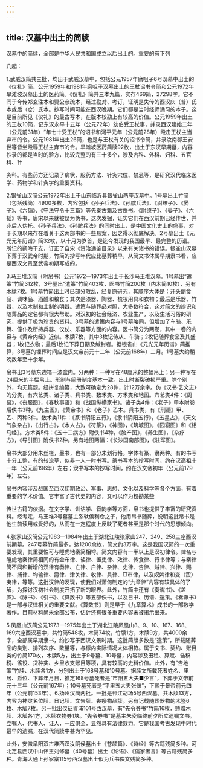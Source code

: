 ```yaml
---
---
---
```

title: 汉墓中出土的简牍
---



汉墓中的简牍，全部是中华人民共和国成立以后出土的。重要的有下列

几起：

1.武威汉简共三批，均出于武威汉墓中，包括公元1957年磨咀子6号汉墓中出土的《仪礼》简、公元1959年和1981年磨咀子汉墓出土的王杖诏书令简和公元1972年旱滩坡汉墓出土的医药简。《仪礼》简共三本九篇，实存469简，27298字。它不同于今传郑玄注本和贾公彦疏本，经过勘对、考订，证明是失传的西汉庆（普）氏本或后（仓）氏本。抄写时间可能在西汉晚期。它们都是当时经师诵习的本子。这是目前所见《仪礼》的最古写本，在版本校勘上有较高的价值。公元1959年出土的王杖10简，记东汉永平十五年（公元72年）幼伯受王杖事，并录西汉建始二年（公元前31年）“年七十受王杖”的诏书和河平元年（公元前28年）殴击王杖主当弃市的令。公元1981年出土26简，也是与王杖有关的诏书令简，并录汝南郡王安世等皆坐殴辱王杖主弃市的令。旱滩坡医药简牍92枚，出土于东汉早期墓，内容抄录的都是当时的验方，比较完整的有三十多个，涉及内科、外科、妇科、五官科、针

灸科。有些药方还记录了病状、服药方法、针灸穴位、禁忌等，是研究汉代临床医学、药物学和针灸学的重要资料。

2.银雀山汉简公元1972年出土于山东临沂县银雀山两座汉墓中。1号墓出土竹简（包括残简）4900多枚，内容包括《孙子兵法》、《孙膑兵法》、《尉缭子》、《晏子》、《六韬》、《守法守令十三篇》等先秦古籍及古佚书。《尉缭子》、《晏子》、《六韬》等书，唐宋以来就被疑为伪书，这次发掘，证实它们在西汉前期已经传世，并非后人伪托。《孙子兵法》、《孙膑兵法》的同时出土，是中国文化史上的盛事，对于长期以来存在着关于这两部书的一些悬案，因之得以彻底解决。2号墓出土《元光元年历谱》简32枚，以十月为岁首，是迄今发现的我国最早、最完整的历谱。所记的朔晦干支，订正了自宋《资治通鉴目录》以来有关诸书的错误。银雀山汉墓下葬于汉武帝时期，竹简的抄写年代应比墓葬稍早，从简文书体属早期隶书看，应是西汉文景至武帝初期写成的。

3.马王堆汉简（附帛书）公元1972—1973年出土于长沙马王堆汉墓。1号墓出“遣策”竹简312枚，3号墓出“遣策”竹简403枚，医书竹简200枚（内木简10枚），另有木牍7枚。1号墓竹简出土时已部分散乱，经复原研究，其顺序大体是：开头副食品、调味品、酒醴和粮食；其次是漆器、陶器、梳妆用具和衣物；最后是乐器、竹器，以及木制和土制的明器。遣策与随葬品对照，大多数符合，这对简文的辨识和随葬品的定名都有很大帮助。对汉初的社会经济、农业生产，以及生活习俗的研究，提供了极为珍贵的资料。3号墓的遣策内容与1号墓略同，但增加了车骑、乐舞、僮仆及所持兵器、仪仗、乐器等方面的内容。医书简分为两卷，其中一卷的内容与《黄帝内经》近似。木牍7枚，其中3枚记侍从、车骑；2枚记随葬食品及其盛器；1枚记衣物；最后1枚记下葬日期及缄封者。据银雀山《元光元年历谱》简推算，3号墓的埋葬时间应是汉文帝前元十二年（公元前168年）二月。1号墓大约稍晚数年至十余年。

帛书出3号墓东边箱一漆盒内。分两种：一种写在48厘米的整幅帛上；另一种写在24厘米的半幅帛上。形制与简册制度基本一致。出土时断裂破损严重。除个别外，均无篇题。经拼复编纂，大致可确定为28件，计12万余字。仿《汉书·艺文志》的分类，有六艺类、诸子类、兵书类、数术类、方术类和地图。六艺类4件：《周易》，《丧服图》，《春秋事语》和《战国纵横家书》。诸子类4件：《老子》甲本附卷后佚书3种，《九主图》，《黄帝书》和《老子》乙本。兵书类，有《刑德》甲、乙、丙种3件。数术类11件：《篆书阴阳五行》，《隶书阴阳五行》，《五星占》，《天文气象杂占》，《出行占》，《木人占》，《符篆》，《神图》，《筑城图》，《园寝图》和《相马经》。方术类5件：《五十二病方》附佚书4种，《胎产图》，《养生图》，《杂疗方》，《导引图》附佚书2种。另有地图两幅：《长沙国南部图》，《驻军图》。

帛书大部分用朱丝栏，墨书，也有一部分未划行格。字体有篆、隶两种。有的书写十分工整，有的较潦草，似非一人一时书写。篆书写本的抄写时间，约在汉高祖十一年（公元前196年）左右；隶书写本的抄写时间，约在汉文帝初年（公元前179年）左右。

帛书内容涉及战国至西汉初期政治、军事、思想、文化以及科学等各个方面，有着重要的学术价值。它丰富了古代史的内容，又可以作为校勘某些

传世古籍的依据。在文字学、训诂学、音韵学等方面，帛书也提供了丰富的研究资料。经考定，马王堆3号墓墓主系轪侯利仓之子，他用帛书随葬，说明这批帛书是他生前读用或爱好的，从而在一定程度上反映了死者甚至是那个时代的思想倾向。

4.张家山汉简公元1983—1984年出土于湖北江陵张家山247、249、258三座西汉前期墓。247号墓竹简最多，达1200余枚，简文约3万字。这是我国汉简的一次重要发现，其重要性可与睡虎地秦简相埒。简文内容有一半以上是汉初律令。律名与睡虎地秦律简相同的有金布律、徭律、置吏律、效律、传食律、行书律等；与秦律简不同和新增的汉律有奏律、亡律、户律、杂律、史律、告律、贼律、兴律、赐律、捕律、均输律、爵律、津关律、收律、具律、□市律，以及奴婢律和变（蛮）夷律，等等。这批汉律的发现，使我们对萧何制定的“九章律”内容有较具体的了解，为探讨汉初社会制度开拓了新的眼界。此外，竹简中还有《奏谳书》、《盖庐》、《脉书》、《引书》、《算数书》等五部佚书，以及日书、历谱、遣策。《奏谳书》是一部与汉律相关的重要文献。《算数书》则是早于《九章算术》成书的一部数学著作。目前材料尚未全部公布，估计还有很多重要内容未被揭示出来。

5.凤凰山汉简公元1973—1975年出土于湖北江陵凤凰山8、9、10、167、168、169六座西汉墓中，共竹简548枚，木简74枚，竹牍1方，木牍9方，共4000余字，全部属早期隶书，约抄写于西汉文景时期。这批简牍多数是“遣策”，所载随葬品的类别、排列次序、数量等，与椁内实际情况大体相符。属于文书、契约、账目类的竹简170枚，木牍5方，出土于9号墓、10号墓，内容涉及田租、算赋、刍稿税、徭役、贷种实、乡里收支账目等项，具有较高的史料价值。此外，有“告地策”竹牍、木牍各1方，分别出土于168号墓和10号墓。据牍文所载死者姓名、里居、爵位、下葬年月日，推定168号墓死者是“市阳五大夫■少言”，下葬于文帝前元十三年（公元前167年）；10号墓死者是“平里五大夫张偃”，下葬于景帝前元四年（公元前153年）。6.扬州汉简两批。一批是邗江胡场5号西汉墓。共木牍13方，内容为神灵名位牍、日记牍、文告牍、丧祭物品牍。另有记载随葬器物的木签6枚、木觚7枚。另一批出仪征胥浦101号西汉墓，有“先令券书”竹简16枚，赙赠木牍、木觚各1方，木牍衣物券1块。“先令券书”是墓主朱夌临终前夕所立遗嘱文书。立嘱人、代书人、证人，一应俱全，显然具有法律效力。它是我国考古发现中时代最早的遗嘱，在汉代简牍中甚为罕见。

此外，安徽阜阳双古堆西汉汝阴侯墓出土《苍颉篇》、《诗经》等古籍残简多种。河北定县西汉中山怀王刘修墓（40号墓）出土《论语》、《儒家者言》等古籍残简多种。青海大通上孙家寨115号西汉墓出土似为兵书佚文残简多种。
